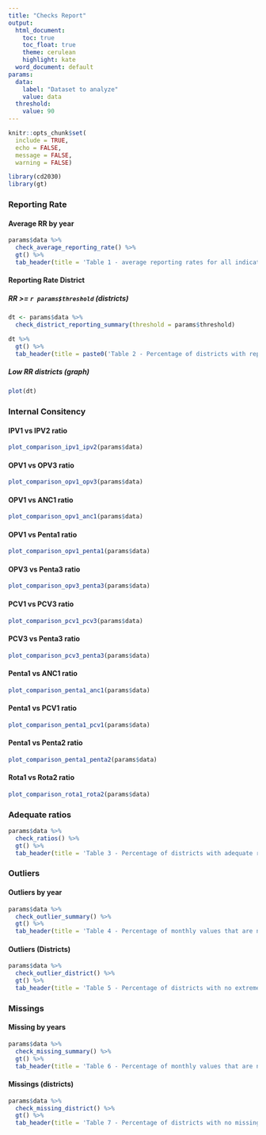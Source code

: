 ```yaml
---
title: "Checks Report"
output: 
  html_document:
    toc: true
    toc_float: true
    theme: cerulean
    highlight: kate
  word_document: default
params:
  data:
    label: "Dataset to analyze"
    value: data
  threshold:
    value: 90
---
```


```r
knitr::opts_chunk$set(
  include = TRUE,
  echo = FALSE,
  message = FALSE,
  warning = FALSE)
```

```r
library(cd2030)
library(gt)
```

### Reporting Rate

#### Average RR by year

```r
params$data %>% 
  check_average_reporting_rate() %>% 
  gt() %>% 
  tab_header(title = 'Table 1 - average reporting rates for all indicators, by year')
```

#### Reporting Rate District {.tabset}

##### RR >= `r params$threshold` (districts)

```r
dt <- params$data %>% 
  check_district_reporting_summary(threshold = params$threshold) 

dt %>% 
  gt() %>% 
  tab_header(title = paste0('Table 2 - Percentage of districts with reporting rates >=', params$threshold, ' by year'))
```

##### Low RR districts (graph)

```r
plot(dt)
```

##### {-}

### Internal Consitency {.tabset}

#### IPV1 vs IPV2 ratio

```r
plot_comparison_ipv1_ipv2(params$data)
```

#### OPV1 vs OPV3 ratio

```r
plot_comparison_opv1_opv3(params$data)
```

#### OPV1 vs ANC1 ratio

```r
plot_comparison_opv1_anc1(params$data)
```

#### OPV1 vs Penta1 ratio

```r
plot_comparison_opv1_penta1(params$data)
```

#### OPV3 vs Penta3 ratio

```r
plot_comparison_opv3_penta3(params$data)
```

#### PCV1 vs PCV3 ratio

```r
plot_comparison_pcv1_pcv3(params$data)
```

#### PCV3 vs Penta3 ratio

```r
plot_comparison_pcv3_penta3(params$data)
```

#### Penta1 vs ANC1 ratio

```r
plot_comparison_penta1_anc1(params$data)
```

#### Penta1 vs PCV1 ratio

```r
plot_comparison_penta1_pcv1(params$data)
```

#### Penta1 vs Penta2 ratio

```r
plot_comparison_penta1_penta2(params$data)
```

#### Rota1 vs Rota2 ratio

```r
plot_comparison_rota1_rota2(params$data)
```

#### {-}

### Adequate ratios

```r
params$data %>% 
  check_ratios() %>% 
  gt() %>% 
  tab_header(title = 'Table 3 - Percentage of districts with adequate ratios (between 1.0 and 1.5)')
```

### Outliers

#### Outliers by year

```r
params$data %>% 
  check_outlier_summary() %>% 
  gt() %>% 
  tab_header(title = 'Table 4 - Percentage of monthly values that are not extreme outliers, by year')
```

#### Outliers (Districts)

```r
params$data %>% 
  check_outlier_district() %>% 
  gt() %>% 
  tab_header(title = 'Table 5 - Percentage of districts with no extreme outliers, by year')
```

### Missings

#### Missing by years

```r
params$data %>% 
  check_missing_summary() %>% 
  gt() %>% 
  tab_header(title = 'Table 6 - Percentage of monthly values that are not missing, by year')
```

#### Missings (districts)

```r
params$data %>% 
  check_missing_district() %>% 
  gt() %>% 
  tab_header(title = 'Table 7 - Percentage of districts with no missing values, by year')
```
